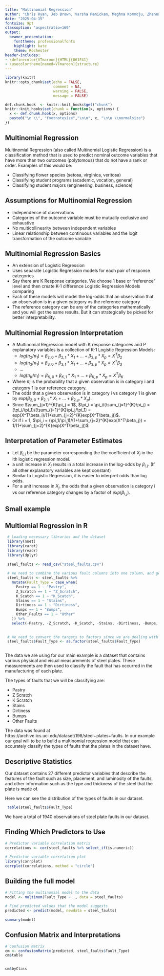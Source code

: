 ```yaml
---
title: "Multinomial Regression"
author: "Chris Ryan, Jeb Brown, Varsha Manickam, Meghna Kommoju, Zhennan Shen"
date: "2025-04-15"
fontsize: 9pt
classoption: "aspectratio=169"
output: 
  beamer_presentation: 
    fonttheme: professionalfonts
    highlight: kate
    theme: Rochester
header-includes:
- \definecolor{VTmaroon}{HTML}{861F41}
- \usecolortheme[named=VTmaroon]{structure}
---
```


```r
library(knitr)
knitr::opts_chunk$set(echo = FALSE,
                      comment = NA,
                      warning = FALSE,
                      message = FALSE)

def.chunk.hook  <- knitr::knit_hooks$get("chunk")
knitr::knit_hooks$set(chunk = function(x, options) {
  x <- def.chunk.hook(x, options)
  paste0("\n \\", "footnotesize","\n\n", x, "\n\n \\normalsize")
})


```

## Multinomial Regression

Multinomial Regression (also called Multinomial Logistic Regression) is a classification method that is used to predict nominal outcome variables that have more than two outcomes (polytomous) that do not have a rank or order.
Examples of this would be:

- Classifying flower species (setosa, virginica, veritosa)
- Classifying student programs (academic, vocation, general)
- Classifying student majors (engineering, business, science)

## Assumptions for Multinomial Regression

-   Independence of observations
-   Categories of the outcome variable must be mutually exclusive and exhaustive
-   No multicollinearity between independent variables
-   Linear relationship between continuous variables and the logit transformation of the outcome variable

## Multinomial Regression Basics

-   An extension of Logistic Regression
-   Uses separate Logistic Regression models for each pair of response categories
-   Say there are K Response categories. We choose 1 base or "reference" level and then create K-1 difference Logistic Regression Models comparing
-   Each of these models will model the log-odds that an observation that an observation is in a given category vs the reference category
- The reference category can be any of the categories mathematically and you will get the same results. But it can strategically be picked for better interpretability.

## Multinomial Regression Interpretation

- A Multinomial Regression model with K response categories and P explanatory variables is a collection of K-1 Logistic Regression Models:
  - $log(\pi_2/\pi_1) = \beta_{2,0} + \beta_{2,1}*X_1 + ... + \beta_{2,p}*X_p = X^T\beta_2$
  - $log(\pi_3/\pi_1) = \beta_{3,0} + \beta_{3,1}*X_1 + ... + \beta_{3,p}*X_p = X^T\beta_3$
  - ...
  - $log(\pi_K/\pi_1) = \beta_{K,0} + \beta_{K,1}*X_1 + ... + \beta_{K,p}*X_p = X^T\beta_K$
- Where $\pi_i$ is the probability that a given observation is in category i and category 1 is our reference category.
- The odds that a given observation is in category i vs category 1 is given by $exp(\beta_{2,0} + \beta_{2,1}*X_1 + ... + \beta_{2,p}*X_p)$.
- Since $\sum_{j=1}^{K}\pi_j = 1$, $\pi_i = \pi_i/(\sum_{j=1}^{K}\pi_j) = (\pi_i/\pi_1)/(\sum_{j=1}^{K}\pi_j/\pi_1) = exp(X^T\beta_i)/(1+\sum_{j=2}^{K}exp(X^T\beta_j))$.
- Or if i = 1, $\pi_i = (\pi_1/\pi_1)/(1+\sum_{j=2}^{K}exp(X^T\beta_j)) = 1/(1+\sum_{j=2}^{K}exp(X^T\beta_j))$

## Interpretation of Parameter Estimates

- Let $\beta_{i,j}$ be the parameter corresponding the the coefficient of $X_j$ in the ith logistic regression model.
- a unit increase in $X_j$ results in a total increase in the log-odds by $\beta_{i,j}$. (If all other explanatory variables are kept constant)
- Similar to Logistic Regression, it is easier to interpret odds than log odds.
- For a unit increase in $X_j$, the odds that a given observation is category i vs our reference category changes by a factor of $exp(\beta_{i,j})$.




## Small example

## Multiomial Regression in R
```r
 # Loading necessary libraries and the dataset
 library(nnet)
 library(caret)
 library(readr)
 library(dplyr)
 
 steel_faults <- read_csv("steel_faults.csv")
 
 # We need to combine the various fault columns into one column, and get rid of the separate columns
 steel_faults <- steel_faults %>%
   mutate(Fault_Type = case_when(
     Pastry == 1 ~ "Pastry",
     Z_Scratch == 1 ~ "Z_Scratch",
     K_Scatch == 1 ~ "K_Scatch",
     Stains == 1 ~ "Stains",
     Dirtiness == 1 ~ "Dirtiness",
     Bumps == 1 ~ "Bumps",
     Other_Faults == 1 ~ "Other"
   )) %>%
   select(-Pastry, -Z_Scratch, -K_Scatch, -Stains, -Dirtiness, -Bumps, -Other_Faults)
 
 
 # We need to convert the targets to factors since we are dealing with categories
 steel_faults$Fault_Type <- as.factor(steel_faults$Fault_Type)
 
```
 The data we are using for our main example is a dataset that contains various physical and visual measurements of steel plates. These measurements are then used to classify the fault that has occurred in the manufacturing of each plate. 
 
 The types of faults that we will be classifying are:
 
 - Pastry
 - Z Scratch
 - K Scratch
 - Stains
 - Dirtiness
 - Bumps
 - Other Faults
 
 The data was found at https://archive.ics.uci.edu/dataset/198/steel+plates+faults. In our example our goal will to be to build a multinomial regression model that can accurately classify the types of faults that the plates in the dataset have.
 
## Descriptive Statistics
 
Our dataset contains 27 different predictor variables that describe the features of the fault such as size, placement, and luminosity of the faults, and other information such as the type and thickness of the steel that the plate is made of.

Here we can see the distribution of the types of faults in our dataset. 
```r
 table(steel_faults$Fault_Type)
```
We have a total of 1940 observations of steel plate faults in our dataset.
 
## Finding Which Predictors to Use

```r
# Predictor variable correlation matrix
correlations <- cor(steel_faults %>% select_if(is.numeric))
 
# Predictor variable correlation plot
library(corrplot)
corrplot(correlations, method = "circle")
```

## Building the full model
 
```r
# Fitting the multinomial model to the data
model <- multinom(Fault_Type ~ ., data = steel_faults)
 
# Find predicted values that the model suggests
predicted <- predict(model, newdata = steel_faults)
 
summary(model)
```

## Confusion Matrix and Interpretations
```r
# Confusion matrix
cm <- confusionMatrix(predicted, steel_faults$Fault_Type)
cm$table

 
cm$byClass
```

